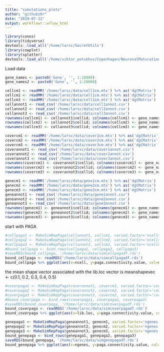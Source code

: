 ```yaml
---
title: "simulations_plots"
author: "githubz0r"
date: "2019-07-12"
output: workflowr::wflow_html
---
```


```r
library(conos)
library(tidyverse)
devtools::load_all('/home/larsc/SecretUtils')
library(cowplot)
library(splatter)
devtools::load_all('/home/viktor_petukhov/Copenhagen/NeuronalMaturation')
```
Load data

```r
gene_names <- paste0('Gene', '', 1:10000)
gene_names2 <- paste0('Gene', '', 1:20000)

cellcm1 <- readMM('/home/larsc/data/cell1cm.mtx') %>% as('dgCMatrix')
cellcm2 <- readMM('/home/larsc/data/cell1cm.mtx') %>% as('dgCMatrix')
cellcm3 <- readMM('/home/larsc/data/cell1cm.mtx') %>% as('dgCMatrix')
cellannot1 <- read_csv('/home/larsc/data/cell1annot.csv')
cellannot2 <- read_csv('/home/larsc/data/cell2annot.csv')
cellannot3 <- read_csv('/home/larsc/data/cell3annot.csv')
rownames(cellcm1) <- cellannot1$cellid; colnames(cellcm1) <- gene_names
rownames(cellcm2) <- cellannot2$cellid; colnames(cellcm2) <- gene_names
rownames(cellcm3) <- cellannot3$cellid; colnames(cellcm3) <- gene_names

covercm1 <- readMM('/home/larsc/data/cover1cm.mtx') %>% as('dgCMatrix')
covercm2 <- readMM('/home/larsc/data/cover2cm.mtx') %>% as('dgCMatrix')
covercm3 <- readMM('/home/larsc/data/cover3cm.mtx') %>% as('dgCMatrix')
coverannot1 <- read_csv('/home/larsc/data/cover1annot.csv')
coverannot2 <- read_csv('/home/larsc/data/cover2annot.csv')
coverannot3 <- read_csv('/home/larsc/data/cover3annot.csv')
rownames(covercm1) <- coverannot1$cellid; colnames(covercm1) <- gene_names
rownames(covercm2) <- coverannot2$cellid; colnames(covercm2) <- gene_names
rownames(covercm3) <- coverannot3$cellid; colnames(covercm3) <- gene_names

genecm1 <- readMM('/home/larsc/data/gene1cm.mtx') %>% as('dgCMatrix')
genecm2 <- readMM('/home/larsc/data/gene2cm.mtx') %>% as('dgCMatrix')
genecm3 <- readMM('/home/larsc/data/gene3cm.mtx') %>% as('dgCMatrix')
geneannot1 <- read_csv('/home/larsc/data/gene1annot.csv')
geneannot2 <- read_csv('/home/larsc/data/gene2annot.csv')
geneannot3 <- read_csv('/home/larsc/data/gene3annot.csv')
rownames(genecm1) <- geneannot1$cellid; colnames(genecm1) <- gene_names2
rownames(genecm2) <- geneannot2$cellid; colnames(genecm2) <- gene_names2
rownames(genecm3) <- geneannot3$cellid; colnames(genecm3) <- gene_names2
```

start with PAGA
```r
#cellpaga1 <- MakeSimRepPaga(cellannot1, cellcm1, varied.factor='ncells')
#cellpaga2 <- MakeSimRepPaga(cellannot2, cellcm2, varied.factor='ncells')
#cellpaga3 <- MakeSimRepPaga(cellannot3, cellcm3, varied.factor='ncells')
#bound_cellpaga <- bind_rows(cellpaga1, cellpaga2, cellpaga3)
#saveRDS(bound_cellpaga, '/home/larsc/data/simcellpagadf.rds')
bound_cellpaga <- readRDS('/home/larsc/data/simcellpagadf.rds')
bound_cellpaga %>% ggplot(aes(x=ncell, y=paga.connectivity.value, col=de.prob))+geom_jitter()
```
  
the mean shape vector associated with the lib.loc vector is meanshapevec <- c(0.1, 0.2, 0.3, 0.4, 0.5)
```r
#coverpaga1 <- MakeSimRepPaga(coverannot1, covercm1, varied.factor='cover')
#coverpaga2 <- MakeSimRepPaga(coverannot2, covercm2, varied.factor='cover')
#coverpaga3 <- MakeSimRepPaga(coverannot3, covercm3, varied.factor='cover')
#bound_coverpaga <- bind_rows(coverpaga1, coverpaga2, coverpaga3)
#saveRDS(bound_coverpaga, '/home/larsc/data/simcoverpagadf.rds')
bound_coverpaga <- readRDS('/home/larsc/data/simcoverpagadf.rds')
bound_coverpaga %>% ggplot(aes(x=lib.loc, y=paga.connectivity.value, col=de.prob))+geom_jitter()
```

```r
genepaga1 <- MakeSimRepPaga(geneannot1, genecm1, varied.factor='ngenes')
genepaga2 <- MakeSimRepPaga(geneannot2, genecm2, varied.factor='ngenes')
genepaga3 <- MakeSimRepPaga(geneannot3, genecm3, varied.factor='ngenes')
bound_genepaga <- bind_rows(genepaga1, genepaga2, genepaga3)
saveRDS(bound_genepaga, '/home/larsc/data/simgenepagadf.rds')
bound_genepaga %>% ggplot(aes(x=ngenes, y=paga.connectivity.value, col=de.prob))+geom_jitter()
```

